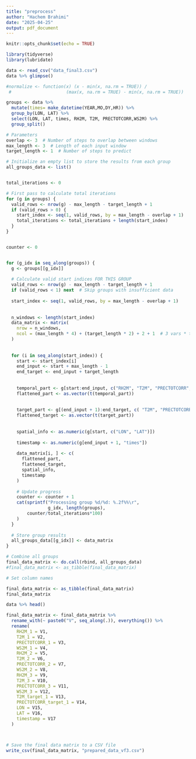 ```yaml
---
title: "preprocess"
author: "Hachem Brahimi"
date: "2025-04-25"
output: pdf_document
---
```


```r
knitr::opts_chunk$set(echo = TRUE)
```

```r
library(tidyverse)
library(lubridate)
```

```r
data <- read_csv("data_final3.csv")
data %>% glimpse()
```
```r

#normalize <- function(x) (x - min(x, na.rm = TRUE)) / 
 #                     (max(x, na.rm = TRUE) - min(x, na.rm = TRUE))

groups <- data %>%
  mutate(times= make_datetime(YEAR,MO,DY,HR)) %>%
  group_by(LON, LAT) %>% 
  select(LON, LAT, times, RH2M, T2M, PRECTOTCORR,WS2M) %>% 
  group_split()


```

```r
# Parameters
overlap <- 3  # Number of steps to overlap between windows
max_length <- 3  # Length of each input window
target_length <- 1  # Number of steps to predict

# Initialize an empty list to store the results from each group
all_groups_data <- list()


total_iterations <- 0  

# First pass to calculate total iterations
for (g in groups) {
  valid_rows <- nrow(g) - max_length - target_length + 1
  if (valid_rows > 0) {
    start_index <- seq(1, valid_rows, by = max_length - overlap + 1)
    total_iterations <- total_iterations + length(start_index)
  }
}


counter <- 0


for (g_idx in seq_along(groups)) {
  g <- groups[[g_idx]]
  
  # Calculate valid start indices FOR THIS GROUP
  valid_rows <- nrow(g) - max_length - target_length + 1
  if (valid_rows < 1) next  # Skip groups with insufficient data
  
  start_index <- seq(1, valid_rows, by = max_length - overlap + 1)
  
  
  n_windows <- length(start_index)
  data_matrix <- matrix(
    nrow = n_windows,
    ncol = (max_length * 4) + (target_length * 2) + 2 + 1  # 3 vars * time steps + targets + coords
  )
  
  
  for (i in seq_along(start_index)) {
    start <- start_index[i]
    end_input <- start + max_length - 1
    end_target <- end_input + target_length
    
    
    temporal_part <- g[start:end_input, c("RH2M", "T2M", "PRECTOTCORR", "WS2M")]
    flattened_part <- as.vector(t(temporal_part))  
    
    
    target_part <- g[(end_input + 1):end_target, c( "T2M", "PRECTOTCORR")]
    flattened_target <- as.vector(t(target_part))
    
    
    spatial_info <- as.numeric(g[start, c("LON", "LAT")])
    
    timestamp <- as.numeric(g[end_input + 1, "times"])  
    
    data_matrix[i, ] <- c(
      flattened_part,
      flattened_target,
      spatial_info,
      timestamp
    )
    
    # Update progress
    counter <- counter + 1
    cat(sprintf("Processing group %d/%d: %.2f%%\r",
                g_idx, length(groups),
        counter/total_iterations*100)
    )
  }
  
  # Store group results
  all_groups_data[[g_idx]] <- data_matrix
}

# Combine all groups 
final_data_matrix <- do.call(rbind, all_groups_data)
#final_data_matrix <- as_tibble(final_data_matrix)

# Set column names


```
```r
final_data_matrix <- as_tibble(final_data_matrix)
final_data_matrix
```

```r
data %>% head()
```

```r
final_data_matrix <- final_data_matrix %>%
  rename_with(~ paste0("V", seq_along(.)), everything()) %>%
  rename(
    RH2M_1 = V1,
    T2M_1 = V2,
    PRECTOTCORR_1 = V3,
    WS2M_1 = V4,
    RH2M_2 = V5,
    T2M_2 = V6,
    PRECTOTCORR_2 = V7,
    WS2M_2 = V8,
    RH2M_3 = V9,
    T2M_3 = V10,
    PRECTOTCORR_3 = V11,
    WS2M_3 = V12,
    T2M_target_1 = V13,
    PRECTOTCORR_target_1 = V14,
    LON = V15,
    LAT = V16,
    timestamp = V17
  )
```
```r
```


```r
```


```r
# Save the final data matrix to a CSV file
write_csv(final_data_matrix, "prepared_data_vf3.csv")
```


